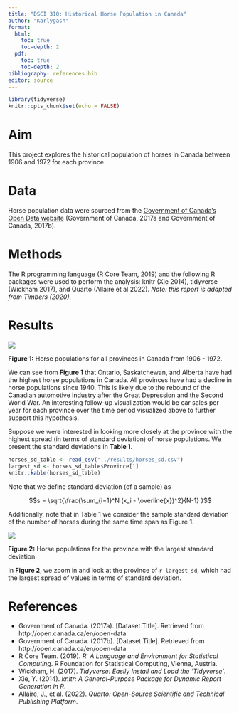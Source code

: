 ```yaml
---
title: "DSCI 310: Historical Horse Population in Canada"
author: "Karlygash"
format: 
  html:
    toc: true
    toc-depth: 2
  pdf:
    toc: true
    toc-depth: 2
bibliography: references.bib
editor: source
---
```


```r
library(tidyverse)
knitr::opts_chunk$set(echo = FALSE)
```


# Aim

This project explores the historical population of horses in Canada between 1906 and 1972 for each province.

# Data

Horse population data were sourced from the [Government of Canada's Open Data website](http://open.canada.ca/en/open-data) (Government of Canada, 2017a and Government of Canada, 2017b).

# Methods

The R programming language (R Core Team, 2019) and the following R packages were used to perform the analysis: knitr (Xie 2014), tidyverse (Wickham 2017), and Quarto (Allaire et al 2022). *Note: this report is adapted from Timbers (2020).*

# Results

![](../results/horse_pops_plot.png)

**Figure 1:** Horse populations for all provinces in Canada from 1906 - 1972.

We can see from **Figure 1** that Ontario, Saskatchewan, and Alberta have had the highest horse populations in Canada. All provinces have had a decline in horse populations since 1940. This is likely due to the rebound of the Canadian automotive industry after the Great Depression and the Second World War. An interesting follow-up visualization would be car sales per year for each province over the time period visualized above to further support this hypothesis.

Suppose we were interested in looking more closely at the province with the highest spread (in terms of standard deviation) of horse populations. We present the standard deviations in **Table 1**.

```r
horses_sd_table <- read_csv("../results/horses_sd.csv")
largest_sd <- horses_sd_table$Province[1]
knitr::kable(horses_sd_table)
```

Note that we define standard deviation (of a sample) as

$$s = \sqrt{\frac{\sum_{i=1}^N (x_i - \overline{x})^2}{N-1} }$$

Additionally, note that in Table 1 we consider the sample standard deviation of the number of horses during the same time span as Figure 1.

![](../results/horse_pop_plot_largest_sd.png)

**Figure 2:** Horse populations for the province with the largest standard deviation.

In **Figure 2**, we zoom in and look at the province of `r largest_sd`, which had the largest spread of values in terms of standard deviation.

# References

- Government of Canada. (2017a). [Dataset Title]. Retrieved from http://open.canada.ca/en/open-data
- Government of Canada. (2017b). [Dataset Title]. Retrieved from http://open.canada.ca/en/open-data
- R Core Team. (2019). *R: A Language and Environment for Statistical Computing*. R Foundation for Statistical Computing, Vienna, Austria.
- Wickham, H. (2017). *Tidyverse: Easily Install and Load the 'Tidyverse'*.
- Xie, Y. (2014). *knitr: A General-Purpose Package for Dynamic Report Generation in R*.
- Allaire, J., et al. (2022). *Quarto: Open-Source Scientific and Technical Publishing Platform*.
